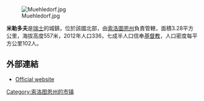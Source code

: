 [[Image:Muehledorf.jpg|right]]

'''米勒多夫'''是[[瑞士|瑞士]]的城鎮，位於該國北部，由[[索洛圖恩州|索洛圖恩州]]負責管轄，面積3.28平方公里，海拔高度557米，2012年人口336，七成半人口信奉[[基督教|基督教]]，人口密度每平方公里102人。

==外部連結==
*[https://web.archive.org/web/20090718093615/http://www.muehledorf-so.ch/ Official website]

{{Switzerland-geo-stub}}
[[Category:索洛图恩州的市镇|Category:索洛图恩州的市镇]]